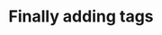 ---
title: Finally adding tags
description: 
tags: ["website", "homepage"] 
published: false
releaseDate: 2024-10-12
---